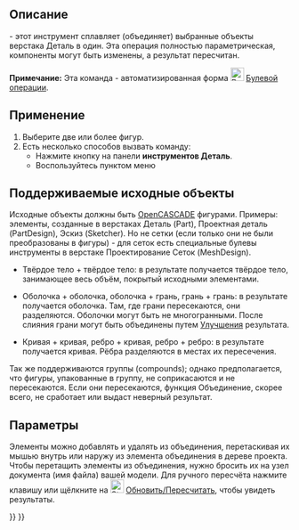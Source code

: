 <languages/>

{{Docnav/ru
|[[Part_Cut/ru|Обрезать]]
|[[Part_Common/ru|Пересечение]]
|[[Part_Workbench/ru|Деталь]]
|IconL=Part_Cut.svg
|IconR=Part_Common.svg
|IconC=Workbench_Part.svg
}}

{{GuiCommand/ru
|Name/ru=Объединение
|Icon=Part Fuse.svg
|MenuLocation=Деталь → Булевы операции → Объединение
|Workbenches=[[Part_Workbench/ru|Деталь]]
|SeeAlso=[[Part Boolean/ru|Булевы операции]], [[Part Cut/ru|Обрезать]], [[Part Common/ru|Пересечение]]}}

<span id="Description"></span>
== Описание ==

{{Button|[[Image:Part_Fuse.svg|24px|link=Part_Fuse]] [[Part_Fuse|Объединение]]}} - этот инструмент сплавляет (объединяет) выбранные объекты верстака Деталь в один. Эта операция полностью параметрическая, компоненты могут быть изменены, а результат пересчитан.

'''Примечание:''' Эта команда - автоматизированная форма [[Image:Part_Booleans.svg|24px|link=Part_Boolean/ru]] [[Part_Boolean/ru|Булевой операции]].

<span id="Usage"></span>
== Применение ==

# Выберите две или более фигур.
# Есть несколько способов вызвать команду:
#* Нажмите кнопку {{Button|[[Image:Part_Fuse.svg|16px|link=Part_Fuse]] Объединение}} на панели  '''инструментов Деталь'''.
#* Воспользуйтесь пунктом меню {{MenuCommand|Деталь → Булевы операции → Объединение}}

<span id="Supported_inputs"></span>
== Поддерживаемые исходные объекты ==

Исходные объекты должны быть [[OpenCASCADE/ru|OpenCASCADE]] фигурами. Примеры: элементы, созданные в верстаках Деталь (Part), Проектная деталь (PartDesign), Эскиз (Sketcher). Но не сетки (если только они не были преобразованы в фигуры) - для сеток есть специальные булевы инструменты в верстаке Проектирование Сеток (MeshDesign).

* Твёрдое тело + твёрдое тело: в результате получается твёрдое тело, занимающее весь объём, покрытый исходными элементами.

* Оболочка + оболочка, оболочка + грань, грань + грань: в результате получается оболочка. Там, где грани пересекаются, они разделяются. Оболочки могут быть не многогранными. После слияния грани могут быть объединены путем [[Part_RefineShape/ru|Улучшения]] результата.

* Кривая + кривая, ребро + кривая, ребро + ребро: в результате получается кривая. Рёбра разделяются в местах их пересечения. 

Так же поддерживаются группы (compounds); однако предполагается, что фигуры, упакованные в группу, не соприкасаются и не пересекаются. Если они пересекаются, функция Объединение, скорее всего, не сработает или выдаст неверный результат.

<span id="Options"></span>
== Параметры ==

Элементы можно добавлять и удалять из объединения, перетаскивая их мышью внутрь или наружу из элемента объединения в дереве проекта. Чтобы перетащить элементы из объединения, нужно бросить их на узел документа (имя файла) вашей модели. Для ручного пересчёта нажмите клавишу {{KEY|F5}} или щёлкните на [[Image:Std_Refresh.svg|24px]] [[Std_Refresh|Обновить/Пересчитать]], чтобы увидеть результаты. 


{{Docnav/ru
|[[Part_Cut/ru|Обрезать]]
|[[Part_Common/ru|Пересечение]]
|[[Part_Workbench/ru|Деталь]]
|IconL=Part_Cut.svg
|IconR=Part_Common.svg
|IconC=Workbench_Part.svg
}}

{{Part_Tools_navi{{#translation:}}}}
{{Userdocnavi{{#translation:}}}}